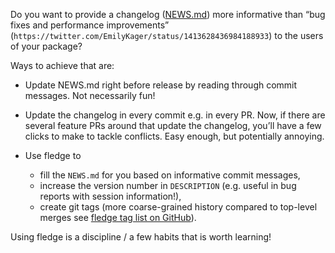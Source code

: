 Do you want to provide a changelog ([NEWS.md](https://blog.r-hub.io/2020/05/08/pkg-news/#why-write-the-changelog-as-newsmd)) more informative than "bug fixes and performance improvements" (`https://twitter.com/EmilyKager/status/1413628436984188933`) to the users of your package?

Ways to achieve that are:

- Update NEWS.md right before release by reading through commit messages. Not necessarily fun!

- Update the changelog in every commit e.g. in every PR. Now, if there are several feature PRs around that update the changelog, you'll have a few clicks to make to tackle conflicts. Easy enough, but potentially annoying.

- Use fledge to
    * fill the `NEWS.md` for you based on informative commit messages,
    * increase the version number in `DESCRIPTION` (e.g. useful in bug reports with session information!),
    * create git tags (more coarse-grained history compared to top-level merges see [fledge tag list on GitHub](https://github.com/cynkra/fledge/tags)).

Using fledge is a discipline / a few habits that is worth learning!
